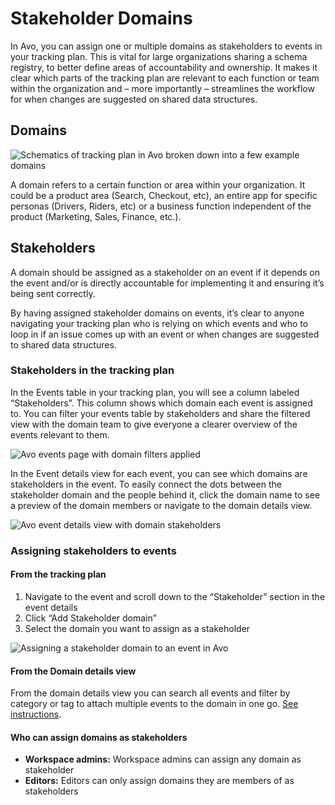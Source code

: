 
# Stakeholder Domains

In Avo, you can assign one or multiple domains as stakeholders to events in your tracking plan. This is vital for large organizations sharing a schema registry, to better define areas of accountability and ownership. It makes it clear which parts of the tracking plan are relevant to each function or team within the organization and – more importantly – streamlines the workflow for when changes are suggested on shared data structures.

## Domains

![Schematics of tracking plan in Avo broken down into a few example domains](/images/domains/domains.png)

A domain refers to a certain function or area within your organization. It could be a product area (Search, Checkout, etc), an entire app for specific personas (Drivers, Riders, etc) or a business function independent of the product (Marketing, Sales, Finance, etc.).

<PageLink
  image="/docs/images/svg/analyticsmanager.svg"
  title="Managing domains"
  description="How to set up and manage domains"
  href="/workspace-management/domains"
/>

## Stakeholders

A domain should be assigned as a stakeholder on an event if it depends on the event and/or is directly accountable for implementing it and ensuring it’s being sent correctly.

By having assigned stakeholder domains on events, it’s clear to anyone navigating your tracking plan who is relying on which events and who to loop in if an issue comes up with an event or when changes are suggested to shared data structures.

### Stakeholders in the tracking plan

In the Events table in your tracking plan, you will see a column labeled “Stakeholders”. This column shows which domain each event is assigned to. You can filter your events table by stakeholders and share the filtered view with the domain team to give everyone a clearer overview of the events relevant to them.

![Avo events page with domain filters applied](/images/domains/events-domain-filter.png)

In the Event details view for each event, you can see which domains are stakeholders in the event. To easily connect the dots between the stakeholder domain and the people behind it, click the domain name to see a preview of the domain members or navigate to the domain details view.

![Avo event details view with domain stakeholders](/images/domains/domains-on-event.png)

### Assigning stakeholders to events

#### From the tracking plan

1. Navigate to the event and scroll down to the “Stakeholder” section in the event details
1. Click “Add Stakeholder domain”
1. Select the domain you want to assign as a stakeholder

![Assigning a stakeholder domain to an event in Avo](/images/domains/event-add-stakeholder-domain.png)

#### From the Domain details view

From the domain details view you can search all events and filter by category or tag to attach multiple events to the domain in one go. [See instructions](/workspace-management/domains).

#### Who can assign domains as stakeholders

- **Workspace admins:** Workspace admins can assign any domain as stakeholder
- **Editors:** Editors can only assign domains they are members of as stakeholders